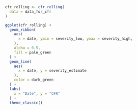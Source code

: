 
```r
cfr_rolling <- cfr_rolling(
  data = data_for_cfr
)

ggplot(cfr_rolling) +
  geom_ribbon(
    aes(
      x = date, ymin = severity_low, ymax = severity_high,
    ),
    alpha = 0.5,
    fill = pale_green
  ) +
  geom_line(
    aes(
      x = date, y = severity_estimate
    ),
    color = dark_green
  ) +
  labs(
    x = "Date", y = "CFR"
  ) +
  theme_classic()
```

